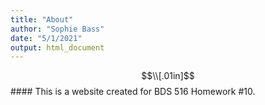 ```yaml
---
title: "About"
author: "Sophie Bass"
date: "5/1/2021"
output: html_document
---
```



$$\\[.01in]$$
#### This is a website created for BDS 516 Homework #10. 


